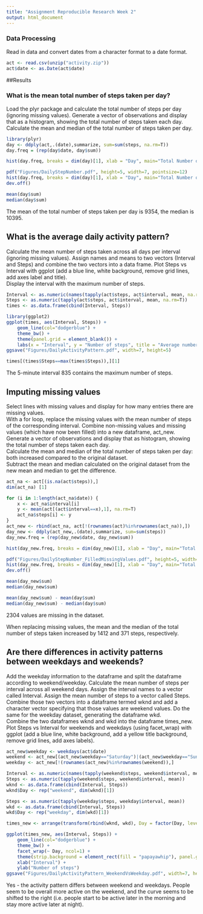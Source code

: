 ```yaml
---
title: "Assignment Reproducible Research Week 2"
output: html_document
---
```


### Data Processing

Read in data and convert dates from a character format to a date format.

```r
act <- read.csv(unzip("activity.zip"))
act$date <- as.Date(act$date)
```

##Results

### What is the mean total number of steps taken per day?

Load the plyr package and calculate the total number of steps per day (ignoring missing values). Generate a vector of observations and display that as a histogram, showing the total number of steps taken each day.  
Calculate the mean and median of the total number of steps taken per day.

```r
library(plyr)
day <- ddply(act,.(date),summarize, sum=sum(steps, na.rm=T))
day.freq = (rep(day$date, day$sum))

hist(day.freq, breaks = dim(day)[1], xlab = "Day", main="Total Number of Steps per day")

pdf("Figures/DailyStepNumber.pdf", height=5, width=7, pointsize=12)
hist(day.freq, breaks = dim(day)[1], xlab = "Day", main="Total Number of Steps per day")
dev.off()

mean(day$sum)
median(day$sum)
```

The mean of the total number of steps taken per day is 9354, the median is 10395.

## What is the average daily activity pattern?

Calculate the mean number of steps taken across all days per interval (ignoring missing values). Assign names and means to two vectors (Interval and Steps) and combine the two vectors into a data frame. Plot Steps vs Interval with ggplot (add a blue line, white background, remove grid lines, add axes label and title).  
Display the interval with the maximum number of steps.

```r
Interval <- as.numeric(names(tapply(act$steps, act$interval, mean, na.rm=T)))
Steps <- as.numeric(tapply(act$steps, act$interval, mean, na.rm=T))
times <- as.data.frame(cbind(Interval, Steps))

library(ggplot2)
ggplot(times, aes(Interval, Steps)) +
    geom_line(col="dodgerblue") +
    theme_bw() +
    theme(panel.grid = element_blank()) +
    labs(x = "Interval", y = "Number of steps", title = "Average number of steps across all days")
ggsave("Figures/DailyActivityPattern.pdf", width=7, height=5)

times[(times$Steps==max(times$Steps)),][1]
```

The 5-minute interval 835 contains the maximum number of steps.

## Imputing missing values

Select lines with missing values and display for how many entries there are missing values.  
With a for loop, replace the missing values with the mean number of steps of the corresponding interval. Combine non-missing values and missing values (which have now been filled) into a new dataframe, act_new. Generate a vector of observations and display that as histogram, showing the total number of steps taken each day.  
Calculate the mean and median of the total number of steps taken per day: both increased compared to the original dataset.  
Subtract the mean and median calculated on the original dataset from the new mean and median to get the difference.

```r
act_na <- act[(is.na(act$steps)),] 
dim(act_na) [1]

for (i in 1:length(act_na$date)) {
    x <- act_na$interval[i]
    y <- mean(act[(act$interval==x),1], na.rm=T)
    act_na$steps[i] <- y  
}
act_new <- rbind(act_na, act[!(rownames(act)%in%rownames(act_na)),])
day_new <- ddply(act_new,.(date),summarize, sum=sum(steps))
day_new.freq = (rep(day_new$date, day_new$sum))

hist(day_new.freq, breaks = dim(day_new)[1], xlab = "Day", main="Total Number of Steps per day - missing values filled")

pdf("Figures/DailyStepNumber_FilledMissingValues.pdf", height=5, width=7, pointsize=12)
hist(day_new.freq, breaks = dim(day_new)[1], xlab = "Day", main="Total Number of Steps per day - missing values filled")
dev.off()

mean(day_new$sum) 
median(day_new$sum) 

mean(day_new$sum) - mean(day$sum)
median(day_new$sum) - median(day$sum)
```

2304 values are missing in the dataset.  
  
When replacing missing values, the mean and the median of the total number of steps taken increased by 1412 and 371 steps, respectively.

## Are there differences in activity patterns between weekdays and weekends?

Add the weekday information to the dataframe and split the dataframe according to weekend/weekday. 
Calculate the mean number of steps per interval across all weekend days. Assign the interval names to a vector called Interval. Assign the mean number of steps to a vector called Steps. Combine those two vectors into a dataframe termed wknd and add a character vector specifying that those values are weekend values. Do the same for the weekday dataset, generating the dataframe wkd.  
Combine the two dataframes wknd and wkd into the dataframe times_new.  
Plot Steps vs Interval for weekends and weekdays (using facet_wrap) with ggplot (add a blue line, white background, add a yellow title background, remove grid lines, add axes labels).

```r
act_new$weekday <- weekdays(act$date)
weekend <- act_new[(act_new$weekday=="Saturday")|(act_new$weekday=="Sunday"),]
weekday <- act_new[!(rownames(act_new)%in%rownames(weekend)),]

Interval <- as.numeric(names(tapply(weekend$steps, weekend$interval, mean)))
Steps <- as.numeric(tapply(weekend$steps, weekend$interval, mean))
wknd <- as.data.frame(cbind(Interval, Steps))
wknd$Day <- rep("weekend", dim(wknd)[1])

Steps <- as.numeric(tapply(weekday$steps, weekday$interval, mean))
wkd <- as.data.frame(cbind(Interval, Steps))
wkd$Day <- rep("weekday", dim(wkd)[1])

times_new <- arrange(transform(rbind(wknd, wkd), Day = factor(Day, levels = c("weekend", "weekday"))),Day)

ggplot(times_new, aes(Interval, Steps)) +
    geom_line(col="dodgerblue") +
    theme_bw() +
    facet_wrap(~ Day, ncol=1) +
    theme(strip.background = element_rect(fill = "papayawhip"), panel.grid = element_blank()) +
    xlab("Interval") +
    ylab("Number of steps")
ggsave("Figures/DailyActivityPattern_WeekendVsWeekday.pdf", width=7, height=8)

```

Yes - the activity pattern differs between weekend and weekdays. People seem to be overall more active on the weekend, and the curve seems to be shifted to the right (i.e. people start to be active later in the morning and stay more active later at night).
